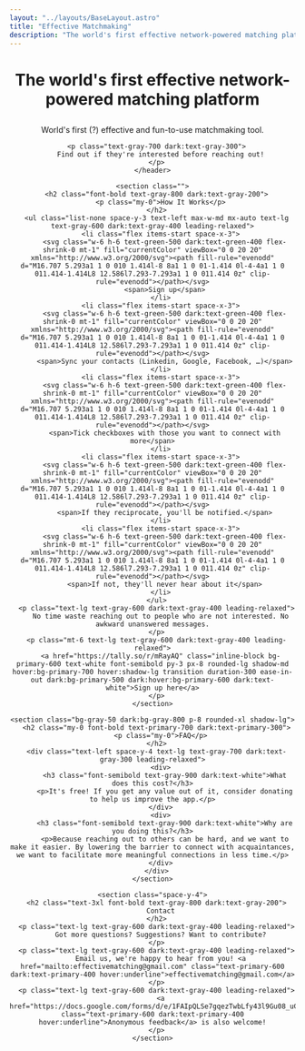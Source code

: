 ```yaml
---
layout: "../layouts/BaseLayout.astro"
title: "Effective Matchmaking"
description: "The world's first effective network-powered matching platform"
---
```

<div class="min-h-screen bg-white dark:bg-gray-900 text-gray-900 dark:text-white flex flex-col items-center justify-center p-6">
  <div class="max-w-3xl w-full text-center">
    <header class="">
      <h1 class="font-extrabold text-transparent bg-clip-text bg-gradient-to-r from-primary-600 to-pink-600 dark:from-primary-400 dark:to-pink-400">
        <p class="my-0">The world's first effective network-powered matching platform</p>
      </h1>
      <p class="text-gray-700 dark:text-gray-300">
        World's first (?) effective and <span class="font-semibold text-primary-600 dark:text-primary-400">fun-to-use</span> matchmaking tool.
      </p>

      <p class="text-gray-700 dark:text-gray-300">
        Find out if they're interested before reaching out!
      </p>
    </header>

    <section class="">
      <h2 class="font-bold text-gray-800 dark:text-gray-200">
        <p class="my-0">How It Works</p>
      </h2>
      <ul class="list-none space-y-3 text-left max-w-md mx-auto text-lg text-gray-600 dark:text-gray-400 leading-relaxed">
        <li class="flex items-start space-x-3">
          <svg class="w-6 h-6 text-green-500 dark:text-green-400 flex-shrink-0 mt-1" fill="currentColor" viewBox="0 0 20 20" xmlns="http://www.w3.org/2000/svg"><path fill-rule="evenodd" d="M16.707 5.293a1 1 0 010 1.414l-8 8a1 1 0 01-1.414 0l-4-4a1 1 0 011.414-1.414L8 12.586l7.293-7.293a1 1 0 011.414 0z" clip-rule="evenodd"></path></svg>
          <span>Sign up</span>
        </li>
        <li class="flex items-start space-x-3">
          <svg class="w-6 h-6 text-green-500 dark:text-green-400 flex-shrink-0 mt-1" fill="currentColor" viewBox="0 0 20 20" xmlns="http://www.w3.org/2000/svg"><path fill-rule="evenodd" d="M16.707 5.293a1 1 0 010 1.414l-8 8a1 1 0 01-1.414 0l-4-4a1 1 0 011.414-1.414L8 12.586l7.293-7.293a1 1 0 011.414 0z" clip-rule="evenodd"></path></svg>
          <span>Sync your contacts (Linkedin, Google, Facebook, …)</span>
        </li>
        <li class="flex items-start space-x-3">
          <svg class="w-6 h-6 text-green-500 dark:text-green-400 flex-shrink-0 mt-1" fill="currentColor" viewBox="0 0 20 20" xmlns="http://www.w3.org/2000/svg"><path fill-rule="evenodd" d="M16.707 5.293a1 1 0 010 1.414l-8 8a1 1 0 01-1.414 0l-4-4a1 1 0 011.414-1.414L8 12.586l7.293-7.293a1 1 0 011.414 0z" clip-rule="evenodd"></path></svg>
          <span>Tick checkboxes with those you want to connect with more</span>
        </li>
        <li class="flex items-start space-x-3">
          <svg class="w-6 h-6 text-green-500 dark:text-green-400 flex-shrink-0 mt-1" fill="currentColor" viewBox="0 0 20 20" xmlns="http://www.w3.org/2000/svg"><path fill-rule="evenodd" d="M16.707 5.293a1 1 0 010 1.414l-8 8a1 1 0 01-1.414 0l-4-4a1 1 0 011.414-1.414L8 12.586l7.293-7.293a1 1 0 011.414 0z" clip-rule="evenodd"></path></svg>
          <span>If they reciprocate, you'll be notified.</span>
        </li>
        <li class="flex items-start space-x-3">
          <svg class="w-6 h-6 text-green-500 dark:text-green-400 flex-shrink-0 mt-1" fill="currentColor" viewBox="0 0 20 20" xmlns="http://www.w3.org/2000/svg"><path fill-rule="evenodd" d="M16.707 5.293a1 1 0 010 1.414l-8 8a1 1 0 01-1.414 0l-4-4a1 1 0 011.414-1.414L8 12.586l7.293-7.293a1 1 0 011.414 0z" clip-rule="evenodd"></path></svg>
          <span>If not, they'll never hear about it</span>
        </li>
      </ul>
      <p class="text-lg text-gray-600 dark:text-gray-400 leading-relaxed">
        No time waste reaching out to people who are not interested. No awkward unanswered messages.
      </p>
      <p class="mt-6 text-lg text-gray-600 dark:text-gray-400 leading-relaxed">
        <a href="https://tally.so/r/mRayAQ" class="inline-block bg-primary-600 text-white font-semibold py-3 px-8 rounded-lg shadow-md hover:bg-primary-700 hover:shadow-lg transition duration-300 ease-in-out dark:bg-primary-500 dark:hover:bg-primary-600 dark:text-white">Sign up here</a>
      </p>
    </section>

    <section class="bg-gray-50 dark:bg-gray-800 p-8 rounded-xl shadow-lg">
      <h2 class="my-0 font-bold text-primary-700 dark:text-primary-300">
        <p class="my-0">FAQ</p>
      </h2>
      <div class="text-left space-y-4 text-lg text-gray-700 dark:text-gray-300 leading-relaxed">
        <div>
          <h3 class="font-semibold text-gray-900 dark:text-white">What does this cost?</h3>
          <p>It's free! If you get any value out of it, consider donating to help us improve the app.</p>
        </div>
        <div>
          <h3 class="font-semibold text-gray-900 dark:text-white">Why are you doing this?</h3>
          <p>Because reaching out to others can be hard, and we want to make it easier. By lowering the barrier to connect with acquaintances, we want to facilitate more meaningful connections in less time.</p>
        </div>
      </div>
    </section>

    <section class="space-y-4">
      <h2 class="text-3xl font-bold text-gray-800 dark:text-gray-200">
        Contact
      </h2>
      <p class="text-lg text-gray-600 dark:text-gray-400 leading-relaxed">
        Got more questions? Suggestions? Want to contribute?
      </p>
      <p class="text-lg text-gray-600 dark:text-gray-400 leading-relaxed">
        Email us, we're happy to hear from you! <a href="mailto:effectivematching@gmail.com" class="text-primary-600 dark:text-primary-400 hover:underline">effectivematching@gmail.com</a>
      </p>
      <p class="text-lg text-gray-600 dark:text-gray-400 leading-relaxed">
        <a href="https://docs.google.com/forms/d/e/1FAIpQLSe7gqezTwbLfy43l9Gu08_uCiUGRQCQQTFu1TDrA2b_IxvAng/viewform" class="text-primary-600 dark:text-primary-400 hover:underline">Anonymous feedback</a> is also welcome!
      </p>
    </section>
  </div>
</div>